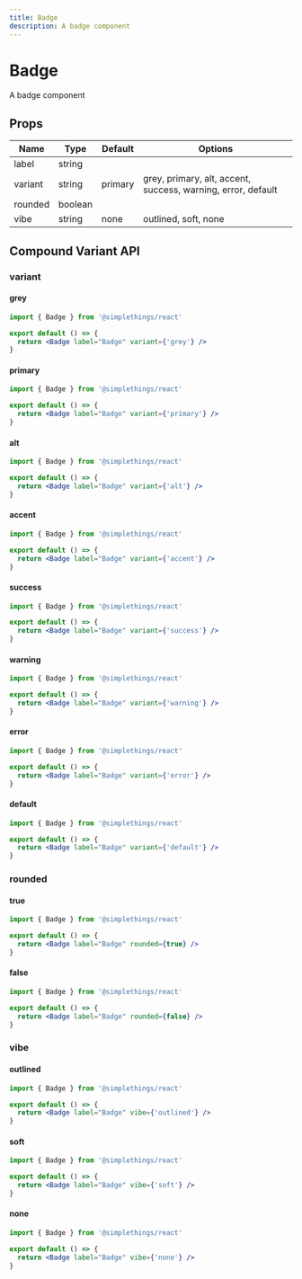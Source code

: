 ```yaml
---
title: Badge
description: A badge component
---
```

# Badge


A badge component

## Props

| Name | Type | Default | Options |
| ---- | ---- | ------- | ------- |
| label | string |  |  |
| variant | string | primary | grey, primary, alt, accent, success, warning, error, default |
| rounded | boolean |  |  |
| vibe | string | none | outlined, soft, none |

## Compound Variant API

### variant

#### grey

```jsx live
import { Badge } from '@simplethings/react'

export default () => {
  return <Badge label="Badge" variant={'grey'} />
}

```

#### primary

```jsx live
import { Badge } from '@simplethings/react'

export default () => {
  return <Badge label="Badge" variant={'primary'} />
}

```

#### alt

```jsx live
import { Badge } from '@simplethings/react'

export default () => {
  return <Badge label="Badge" variant={'alt'} />
}

```

#### accent

```jsx live
import { Badge } from '@simplethings/react'

export default () => {
  return <Badge label="Badge" variant={'accent'} />
}

```

#### success

```jsx live
import { Badge } from '@simplethings/react'

export default () => {
  return <Badge label="Badge" variant={'success'} />
}

```

#### warning

```jsx live
import { Badge } from '@simplethings/react'

export default () => {
  return <Badge label="Badge" variant={'warning'} />
}

```

#### error

```jsx live
import { Badge } from '@simplethings/react'

export default () => {
  return <Badge label="Badge" variant={'error'} />
}

```

#### default

```jsx live
import { Badge } from '@simplethings/react'

export default () => {
  return <Badge label="Badge" variant={'default'} />
}

```

### rounded

#### true

```jsx live
import { Badge } from '@simplethings/react'

export default () => {
  return <Badge label="Badge" rounded={true} />
}

```

#### false

```jsx live
import { Badge } from '@simplethings/react'

export default () => {
  return <Badge label="Badge" rounded={false} />
}

```

### vibe

#### outlined

```jsx live
import { Badge } from '@simplethings/react'

export default () => {
  return <Badge label="Badge" vibe={'outlined'} />
}

```

#### soft

```jsx live
import { Badge } from '@simplethings/react'

export default () => {
  return <Badge label="Badge" vibe={'soft'} />
}

```

#### none

```jsx live
import { Badge } from '@simplethings/react'

export default () => {
  return <Badge label="Badge" vibe={'none'} />
}

```
